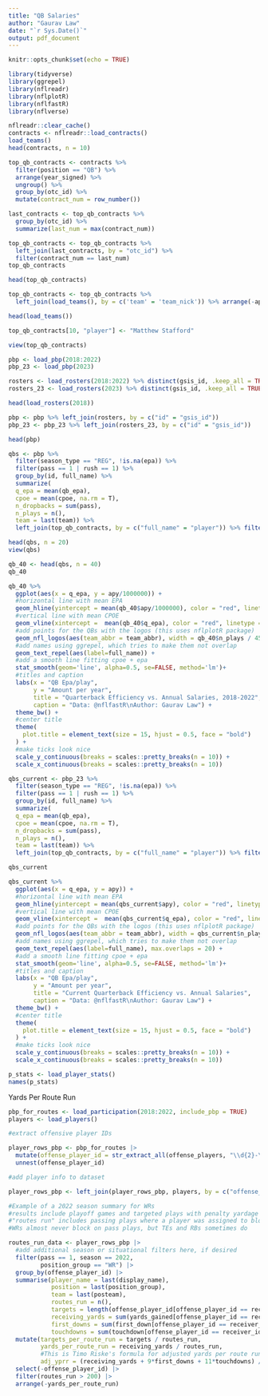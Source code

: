 ```yaml
---
title: "QB Salaries"
author: "Gaurav Law"
date: "`r Sys.Date()`"
output: pdf_document
---
```


```r
knitr::opts_chunk$set(echo = TRUE)
```

```r
library(tidyverse)
library(ggrepel)
library(nflreadr)
library(nflplotR)
library(nflfastR)
library(nflverse)
```


```r
nflreadr::clear_cache()
contracts <- nflreadr::load_contracts()
load_teams()
head(contracts, n = 10)
```

```r
top_qb_contracts <- contracts %>% 
  filter(position == "QB") %>%
  arrange(year_signed) %>%
  ungroup() %>%
  group_by(otc_id) %>%
  mutate(contract_num = row_number())

last_contracts <- top_qb_contracts %>%
  group_by(otc_id) %>%
  summarize(last_num = max(contract_num))

top_qb_contracts <- top_qb_contracts %>%
  left_join(last_contracts, by = "otc_id") %>%
  filter(contract_num == last_num)
top_qb_contracts

head(top_qb_contracts)

```


```r
top_qb_contracts <- top_qb_contracts %>%
  left_join(load_teams(), by = c('team' = 'team_nick')) %>% arrange(-apy)

head(load_teams())

top_qb_contracts[10, "player"] <- "Matthew Stafford"

view(top_qb_contracts)
```


```r
pbp <- load_pbp(2018:2022)
pbp_23 <- load_pbp(2023)
```

```r
rosters <- load_rosters(2018:2022) %>% distinct(gsis_id, .keep_all = TRUE)
rosters_23 <- load_rosters(2023) %>% distinct(gsis_id, .keep_all = TRUE)

head(load_rosters(2018))

pbp <- pbp %>% left_join(rosters, by = c("id" = "gsis_id"))
pbp_23 <- pbp_23 %>% left_join(rosters_23, by = c("id" = "gsis_id"))

head(pbp)
```

```r
qbs <- pbp %>% 
  filter(season_type == "REG", !is.na(epa)) %>%
  filter(pass == 1 | rush == 1) %>%
  group_by(id, full_name) %>%
  summarize(
  q_epa = mean(qb_epa),
  cpoe = mean(cpoe, na.rm = T),
  n_dropbacks = sum(pass),
  n_plays = n(),
  team = last(team)) %>%
  left_join(top_qb_contracts, by = c("full_name" = "player")) %>% filter(n_dropbacks > 100 & n_plays > 500) %>% arrange(-q_epa)

head(qbs, n = 20)
view(qbs)

qb_40 <- head(qbs, n = 40)
qb_40
```


```r
qb_40 %>%
  ggplot(aes(x = q_epa, y = apy/1000000)) +
  #horizontal line with mean EPA
  geom_hline(yintercept = mean(qb_40$apy/1000000), color = "red", linetype = "dashed", alpha=0.5) +
  #vertical line with mean CPOE
  geom_vline(xintercept =  mean(qb_40$q_epa), color = "red", linetype = "dashed", alpha=0.5) +
  #add points for the QBs with the logos (this uses nflplotR package)
  geom_nfl_logos(aes(team_abbr = team_abbr), width = qb_40$n_plays / 45000, alpha = 0.75) +
  #add names using ggrepel, which tries to make them not overlap
  geom_text_repel(aes(label=full_name)) +
  #add a smooth line fitting cpoe + epa
  stat_smooth(geom='line', alpha=0.5, se=FALSE, method='lm')+
  #titles and caption
  labs(x = "QB Epa/play",
       y = "Amount per year",
       title = "Quarterback Efficiency vs. Annual Salaries, 2018-2022",
       caption = "Data: @nflfastR\nAuthor: Gaurav Law") +
  theme_bw() +
  #center title
  theme(
    plot.title = element_text(size = 15, hjust = 0.5, face = "bold")
  ) +
  #make ticks look nice
  scale_y_continuous(breaks = scales::pretty_breaks(n = 10)) +
  scale_x_continuous(breaks = scales::pretty_breaks(n = 10))

```

```r
qbs_current <- pbp_23 %>% 
  filter(season_type == "REG", !is.na(epa)) %>%
  filter(pass == 1 | rush == 1) %>%
  group_by(id, full_name) %>%
  summarize(
  q_epa = mean(qb_epa),
  cpoe = mean(cpoe, na.rm = T),
  n_dropbacks = sum(pass),
  n_plays = n(),
  team = last(team)) %>%
  left_join(top_qb_contracts, by = c("full_name" = "player")) %>% filter(n_dropbacks > 300 & n_plays > 200) %>% arrange(-n_dropbacks)

qbs_current
```

```r
qbs_current %>%
  ggplot(aes(x = q_epa, y = apy)) +
  #horizontal line with mean EPA
  geom_hline(yintercept = mean(qbs_current$apy), color = "red", linetype = "dashed", alpha=0.5) +
  #vertical line with mean CPOE
  geom_vline(xintercept =  mean(qbs_current$q_epa), color = "red", linetype = "dashed", alpha=0.5) +
  #add points for the QBs with the logos (this uses nflplotR package)
  geom_nfl_logos(aes(team_abbr = team_abbr), width = qbs_current$n_plays / 12000, alpha = 0.75) +
  #add names using ggrepel, which tries to make them not overlap
  geom_text_repel(aes(label=full_name), max.overlaps = 20) +
  #add a smooth line fitting cpoe + epa
  stat_smooth(geom='line', alpha=0.5, se=FALSE, method='lm')+
  #titles and caption
  labs(x = "QB Epa/play",
       y = "Amount per year",
       title = "Current Quarterback Efficiency vs. Annual Salaries",
       caption = "Data: @nflfastR\nAuthor: Gaurav Law") +
  theme_bw() +
  #center title
  theme(
    plot.title = element_text(size = 15, hjust = 0.5, face = "bold")
  ) +
  #make ticks look nice
  scale_y_continuous(breaks = scales::pretty_breaks(n = 10)) +
  scale_x_continuous(breaks = scales::pretty_breaks(n = 10))

```



```r
p_stats <- load_player_stats()
names(p_stats)
```

Yards Per Route Run

```r
pbp_for_routes <- load_participation(2018:2022, include_pbp = TRUE)
players <- load_players()

#extract offensive player IDs

player_rows_pbp <- pbp_for_routes |>
  mutate(offense_player_id = str_extract_all(offense_players, "\\d{2}-\\d{7}")) |>
  unnest(offense_player_id)

#add player info to dataset

player_rows_pbp <- left_join(player_rows_pbp, players, by = c("offense_player_id" = "gsis_id"))

#Example of a 2022 season summary for WRs 
#results include playoff games and targeted plays with penalty yardage
#"routes run" includes passing plays where a player was assigned to block
#WRs almost never block on pass plays, but TEs and RBs sometimes do

routes_run_data <- player_rows_pbp |>
  #add additional season or situational filters here, if desired
  filter(pass == 1, season == 2022,
         position_group == "WR") |>
  group_by(offense_player_id) |>
  summarise(player_name = last(display_name),
            position = last(position_group),
            team = last(posteam),
            routes_run = n(),
            targets = length(offense_player_id[offense_player_id == receiver_id & !is.na(receiver_id)]),
            receiving_yards = sum(yards_gained[offense_player_id == receiver_id & !is.na(receiver_id) & !is.na(yards_gained)]),
            first_downs = sum(first_down[offense_player_id == receiver_id & !is.na(receiver_id) & !is.na(first_down)]),
            touchdowns = sum(touchdown[offense_player_id == receiver_id & !is.na(receiver_id) & !is.na(touchdown)])) |>
  mutate(targets_per_route_run = targets / routes_run,
         yards_per_route_run = receiving_yards / routes_run,
         #This is Timo Riske's formula for adjusted yards per route run
         adj_yprr = (receiving_yards + 9*first_downs + 11*touchdowns) / routes_run) |>
  select(-offense_player_id) |>
  filter(routes_run > 200) |>
  arrange(-yards_per_route_run)
```